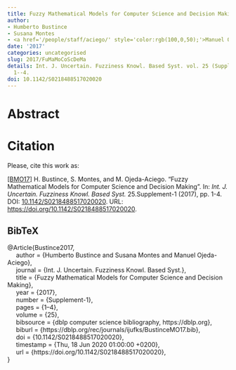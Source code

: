 ```yaml
---
title: Fuzzy Mathematical Models for Computer Science and Decision Making
author:
- Humberto Bustince
- Susana Montes
- <a href='/people/staff/aciego/' style='color:rgb(100,0,50);'>Manuel Ojeda-Aciego</a>
date: '2017'
categories: uncategorised
slug: 2017/FuMaMoCoScDeMa
details: Int. J. Uncertain. Fuzziness Knowl. Based Syst. vol. 25 (Supplement-1), pages
  1--4.
doi: 10.1142/S0218488517020020
---
```




# Abstract










# Citation
Please, cite this work as:


<a name=bib-Bustince2017></a>[[BMO17]](#cite-Bustince2017) H. Bustince, S. Montes, and M. Ojeda-Aciego. “Fuzzy Mathematical Models for Computer Science and Decision Making”. In: _Int. J. Uncertain. Fuzziness Knowl. Based Syst._ 25.Supplement-1 (2017), pp. 1-4. DOI: [10.1142/S0218488517020020](https://doi.org/10.1142%2FS0218488517020020). URL: [https://doi.org/10.1142/S0218488517020020](https://doi.org/10.1142/S0218488517020020).

::: {.callout-note appearance="minimal" collapse=true}

## BibTeX

@Article{Bustince2017,<br>&nbsp;&nbsp;&nbsp;&nbsp;  author = {Humberto Bustince and Susana Montes and Manuel Ojeda-Aciego},<br>&nbsp;&nbsp;&nbsp;&nbsp;  journal = {Int. J. Uncertain. Fuzziness Knowl. Based Syst.},<br>&nbsp;&nbsp;&nbsp;&nbsp;  title = {Fuzzy Mathematical Models for Computer Science and Decision Making},<br>&nbsp;&nbsp;&nbsp;&nbsp;  year = {2017},<br>&nbsp;&nbsp;&nbsp;&nbsp;  number = {Supplement-1},<br>&nbsp;&nbsp;&nbsp;&nbsp;  pages = {1--4},<br>&nbsp;&nbsp;&nbsp;&nbsp;  volume = {25},<br>&nbsp;&nbsp;&nbsp;&nbsp;  bibsource = {dblp computer science bibliography, https://dblp.org},<br>&nbsp;&nbsp;&nbsp;&nbsp;  biburl = {https://dblp.org/rec/journals/ijufks/BustinceMO17.bib},<br>&nbsp;&nbsp;&nbsp;&nbsp;  doi = {10.1142/S0218488517020020},<br>&nbsp;&nbsp;&nbsp;&nbsp;  timestamp = {Thu, 18 Jun 2020 01:00:00 +0200},<br>&nbsp;&nbsp;&nbsp;&nbsp;  url = {https://doi.org/10.1142/S0218488517020020},<br>}

:::








